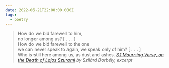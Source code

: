 ```yaml
---
date: 2022-06-21T22:00:00.000Z
tags:
  - poetry
---
```

> How do we bid farewell to him,<br/>
> no longer among us? [ . . . ]<br/>
> How do we bid farewell to the one<br/>
> we can never speak to again, we speak only of him? [ . . . ]<br/>
> Who is still here among us, as dust and ashes.
> <cite><i>[3.1 Mourning Verse, on the Death of Lajos Szuromi](https://poems.com/poem/3-1-mourning-verse-on-the-death-of-lajos-szuromi-excerpt/)</i> by Szilárd Borbély, excerpt</cite>
